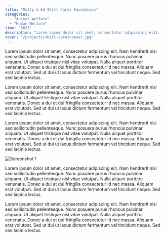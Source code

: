```yaml
---
title: "Molly & Ed Shill Cares Foundation"
categories:
  - "Animal Welfare"
  - "Human Welfare"
time: "2023"
description: "Lorem ipsum dolor sit amet, consectetur adipiscing elit. Sed do eiusmod tempor. Lorem ipsum dolor sitamet, consectetur adipiscing elit.Lorem ipsum dolor sit amet, consectetur adipiscing elit. Sed do eiusmod tempor. Lorem ipsum dolor sit amet, consectetur adipiscing elit."
cover: "/projects/shill-cares/cover.jpg"
---
```



Lorem ipsum dolor sit amet, consectetur adipiscing elit. Nam hendrerit nisi sed sollicitudin pellentesque. Nunc posuere purus rhoncus pulvinar aliquam. Ut aliquet tristique nisl vitae volutpat. Nulla aliquet porttitor venenatis. Donec a dui et dui fringilla consectetur id nec massa. Aliquam erat volutpat. Sed ut dui ut lacus dictum fermentum vel tincidunt neque. Sed sed lacinia lectus.

Lorem ipsum dolor sit amet, consectetur adipiscing elit. Nam hendrerit nisi sed sollicitudin pellentesque. Nunc posuere purus rhoncus pulvinar aliquam. Ut aliquet tristique nisl vitae volutpat. Nulla aliquet porttitor venenatis. Donec a dui et dui fringilla consectetur id nec massa. Aliquam erat volutpat. Sed ut dui ut lacus dictum fermentum vel tincidunt neque. Sed sed lacinia lectus.

Lorem ipsum dolor sit amet, consectetur adipiscing elit. Nam hendrerit nisi sed sollicitudin pellentesque. Nunc posuere purus rhoncus pulvinar aliquam. Ut aliquet tristique nisl vitae volutpat. Nulla aliquet porttitor venenatis. Donec a dui et dui fringilla consectetur id nec massa. Aliquam erat volutpat. Sed ut dui ut lacus dictum fermentum vel tincidunt neque. Sed sed lacinia lectus.

![Screenshot 1](/projects/shill-cares/screenshot-1.jpg)

Lorem ipsum dolor sit amet, consectetur adipiscing elit. Nam hendrerit nisi sed sollicitudin pellentesque. Nunc posuere purus rhoncus pulvinar aliquam. Ut aliquet tristique nisl vitae volutpat. Nulla aliquet porttitor venenatis. Donec a dui et dui fringilla consectetur id nec massa. Aliquam erat volutpat. Sed ut dui ut lacus dictum fermentum vel tincidunt neque. Sed sed lacinia lectus.

Lorem ipsum dolor sit amet, consectetur adipiscing elit. Nam hendrerit nisi sed sollicitudin pellentesque. Nunc posuere purus rhoncus pulvinar aliquam. Ut aliquet tristique nisl vitae volutpat. Nulla aliquet porttitor venenatis. Donec a dui et dui fringilla consectetur id nec massa. Aliquam erat volutpat. Sed ut dui ut lacus dictum fermentum vel tincidunt neque. Sed sed lacinia lectus.

